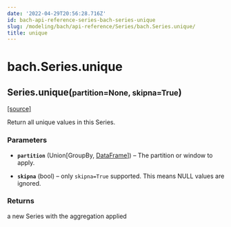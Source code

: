 ```yaml
---
date: '2022-04-29T20:56:28.716Z'
id: bach-api-reference-series-bach-series-unique
slug: /modeling/bach/api-reference/Series/bach.Series.unique/
title: unique
---
```


# bach.Series.unique

<div class="method">

<h2 class="signature-class"><span class="additional-name">Series.</span><span class="name">unique(</span><small class="parameter-list"><span class="parameter" id="partition">partition=None</span>, <span class="parameter" id="skipna">skipna=True</span></small>)</h2>


&#8203;<span class="view-source">[[source]](https://github.com/objectiv/objectiv-analytics/blob/main/bach/bach/series/series.py)</span>

<div class="content">

Return all unique values in this Series.


### Parameters

* **`partition`** (Union[GroupBy, [DataFrame](/docs/modeling/bach/api-reference/DataFrame/bach.DataFrame/#bach.DataFrame)]) – The partition or window to apply.

* **`skipna`** (bool) – only `skipna=True` supported. This means NULL values are ignored.



### Returns

a new Series with the aggregation applied



</div>

</div>
